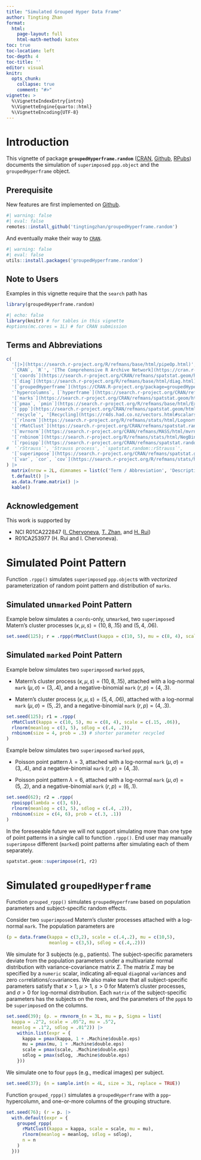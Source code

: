 ```yaml
---
title: "Simulated Grouped Hyper Data Frame"
author: Tingting Zhan
format: 
  html:
    page-layout: full
    html-math-method: katex
toc: true
toc-location: left
toc-depth: 4
toc-title: ''
editor: visual
knitr:
  opts_chunk: 
    collapse: true
    comment: "#>" 
vignette: >
  %\VignetteIndexEntry{intro}
  %\VignetteEngine{quarto::html}
  %\VignetteEncoding{UTF-8}
---
```


# Introduction

This vignette of package **`groupedHyperframe.random`** ([CRAN](https://CRAN.R-project.org/package=groupedHyperframe.random), [Github](https://github.com/tingtingzhan/groupedHyperframe.random), [RPubs](https://rpubs.com/tingtingzhan/groupedHyperframe_random)) documents the simulation of `superimpose`d `ppp.object` and the `groupedHyperframe` object.

## Prerequisite

New features are first implemented on [Github](https://github.com/tingtingzhan/groupedHyperframe.random).

```r
#| warning: false
#| eval: false
remotes::install_github('tingtingzhan/groupedHyperframe.random')
```

And eventually make their way to [`CRAN`](https://CRAN.R-project.org/package=groupedHyperframe.random).

```r
#| warning: false
#| eval: false
utils::install.packages('groupedHyperframe.random')
```

## Note to Users

Examples in this vignette require that the `search` path has

```r
library(groupedHyperframe.random)
```

```r
#| echo: false
library(knitr) # for tables in this vignette
#options(mc.cores = 1L) # for CRAN submission
```

## Terms and Abbreviations

```r
c(
  '[|>](https://search.r-project.org/R/refmans/base/html/pipeOp.html)', 'Forward pipe operator introduced in `R` 4.1.0', 
  '`CRAN`, `R`', '[The Comprehensive R Archive Network](https://cran.r-project.org)',
  '[`coords`](https://search.r-project.org/CRAN/refmans/spatstat.geom/html/coords.html)', '$x$- and $y$-coordinates',
  '[`diag`](https://search.r-project.org/R/refmans/base/html/diag.html)', 'Matrix diagonals',
  '[`groupedHyperframe`](https://CRAN.R-project.org/package=groupedHyperframe)', 'Grouped hyper data frame',
  '`hypercolumns`, [`hyperframe`](https://search.r-project.org/CRAN/refmans/spatstat.geom/html/hyperframe.html)', '(Hyper columns of) hyper data frame',
  '[`marks`](https://search.r-project.org/CRAN/refmans/spatstat.geom/html/spatstat.geom-internal.html), [`marked`](https://search.r-project.org/CRAN/refmans/spatstat.geom/html/is.marked.html)', 'Marks of a point pattern',
  '[`pmax`, `pmin`](https://search.r-project.org/R/refmans/base/html/Extremes.html)', 'Parallel maxima and minima',
  '[`ppp`](https://search.r-project.org/CRAN/refmans/spatstat.geom/html/ppp.html), [`ppp.object`](https://search.r-project.org/CRAN/refmans/spatstat.geom/html/ppp.object.html)', '(Marked) point pattern',
  '`recycle`', '[Recycling](https://r4ds.had.co.nz/vectors.html#scalars-and-recycling-rules)',
  '[`rlnorm`](https://search.r-project.org/R/refmans/stats/html/Lognormal.html)', 'Log normal random variable',
  '[`rMatClust`](https://search.r-project.org/CRAN/refmans/spatstat.random/html/rMatClust.html)', 'Matern\'s cluster process', 
  '[`mvrnorm`](https://search.r-project.org/CRAN/refmans/MASS/html/mvrnorm.html), `rmvnorm_`', 'Multivariate normal random variable; `groupedHyperframe.random::rmvnorm_`',
  '[`rnbinom`](https://search.r-project.org/R/refmans/stats/html/NegBinomial.html)', 'Negative binomial random variable',
  '[`rpoispp`](https://search.r-project.org/CRAN/refmans/spatstat.random/html/rpoispp.html)', 'Poisson point pattern',
#  '`rStrauss`', 'Strauss process', '`spatstat.random::rStrauss`',
  '[`superimpose`](https://search.r-project.org/CRAN/refmans/spatstat.geom/html/superimpose.html)', 'Superimpose', 
  '[`var`, `cor`, `cov`](https://search.r-project.org/R/refmans/stats/html/cor.html)', 'Variance, correlation, covariance'
) |>
  matrix(nrow = 2L, dimnames = list(c('Term / Abbreviation', 'Description'), NULL)) |>
  t.default() |>
  as.data.frame.matrix() |> 
  kable()
```

## Acknowledgement

This work is supported by 

-   NCI R01CA222847 ([I. Chervoneva](https://orcid.org/0000-0002-9104-4505), [T. Zhan](https://orcid.org/0000-0001-9971-4844), and [H. Rui](https://orcid.org/0000-0002-8778-261X)) 
-   R01CA253977 (H. Rui and I. Chervoneva).

# Simulated Point Pattern

Function `.rppp()` simulates `superimpose`d `ppp.object`s with *vectorized* parameterization of random point pattern and distribution of `marks`.

## Simulated un`marked` Point Pattern

Example below simulates a `coords`-only, un`marked`, two `superimpose`d Matern's cluster processes $(\kappa, \mu, s) = (10,8,.15)$ and $(5,4,.06)$.

```r
set.seed(125); r = .rppp(rMatClust(kappa = c(10, 5), mu = c(8, 4), scale = c(.15, .06)))
```

## Simulated `marked` Point Pattern

Example below simulates two `superimpose`d `marked` `ppp`s,

-   Matern's cluster process $(\kappa,\mu,s) = (10,8,.15)$, attached with a log-normal `mark` $(\mu,\sigma)=(3,.4)$, and a negative-binomial `mark` $(r,p)=(4,.3)$.

-   Matern's cluster process $(\kappa,\mu,s) = (5,4,.06)$, attached with a log-normal `mark` $(\mu,\sigma)=(5,.2)$, and a negative-binomial `mark` $(r,p)=(4,.3)$.

```r
set.seed(125); r1 = .rppp(
  rMatClust(kappa = c(10, 5), mu = c(8, 4), scale = c(.15, .06)), 
  rlnorm(meanlog = c(3, 5), sdlog = c(.4, .2)),
  rnbinom(size = 4, prob = .3) # shorter parameter recycled
)
```

Example below simulates two `superimpose`d `marked` `ppp`s,

-   Poisson point pattern $\lambda=3$, attached with a log-normal `mark` $(\mu,\sigma)=(3,.4)$, and a negative-binomial `mark` $(r,p)=(4,.3)$.

-   Poisson point pattern $\lambda=6$, attached with a log-normal `mark` $(\mu,\sigma)=(5,.2)$, and a negative-binomial `mark` $(r,p)=(6,.1)$.

```r
set.seed(62); r2 = .rppp(
  rpoispp(lambda = c(3, 6)),
  rlnorm(meanlog = c(3, 5), sdlog = c(.4, .2)),
  rnbinom(size = c(4, 6), prob = c(.3, .1))
)
```

In the foreseeable future we will not support simulating more than one type of point patterns in a single call to function `.rppp()`. End user may manually `superimpose` different (`marked`) point patterns after simulating each of them separately.

```r
spatstat.geom::superimpose(r1, r2)
```

# Simulated `groupedHyperframe`

Function `grouped_rppp()` simulates `groupedHyperframe` based on population parameters and subject-specific random effects.

Consider two `superimpose`d Matern's cluster processes attached with a log-normal `mark`. The population parameters are

```r
(p = data.frame(kappa = c(3,2), scale = c(.4,.2), mu = c(10,5), 
                meanlog = c(3,5), sdlog = c(.4,.2)))
```

We simulate for 3 subjects (e.g., patients). The subject-specific parameters deviate from the population parameters under a multivariate normal distribution with variance-covariance matrix $\Sigma$. The matrix $\Sigma$ may be specified by a `numeric` scalar, indicating all-equal `diag`onal `var`iances and zero `cor`relations/`cov`ariances. We also make sure that all subject-specific parameters satisfy that $\kappa>1$, $\mu>1$, $s>0$ for Matern's cluster processes, and $\sigma>0$ for log-normal distribution. Each `matrix` of the subject-specific parameters has the subjects on the rows, and the parameters of the `ppp`s to be `superimpose`d on the columns.

```r
set.seed(39); (p. = rmvnorm_(n = 3L, mu = p, Sigma = list(
  kappa = .2^2, scale = .05^2, mu = .5^2, 
  meanlog = .1^2, sdlog = .01^2)) |> 
    within.list(expr = {
      kappa = pmax(kappa, 1 + .Machine$double.eps)
      mu = pmax(mu, 1 + .Machine$double.eps)
      scale = pmax(scale, .Machine$double.eps)
      sdlog = pmax(sdlog, .Machine$double.eps)
    }))
```

We simulate one to four `ppp`s (e.g., medical images) per subject.

```r
set.seed(37); (n = sample.int(n = 4L, size = 3L, replace = TRUE)) 
```

Function `grouped_rppp()` simulates a `groupedHyperframe` with a `ppp`-hypercolumn, and one-or-more columns of the grouping structure.

```r
set.seed(76); (r = p. |> 
  with.default(expr = {
    grouped_rppp(
      rMatClust(kappa = kappa, scale = scale, mu = mu), 
      rlnorm(meanlog = meanlog, sdlog = sdlog),
      n = n
    )
  }))
```
